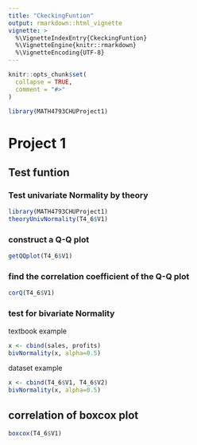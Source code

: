 ```yaml
---
title: "CkeckingFuntion"
output: rmarkdown::html_vignette
vignette: >
  %\VignetteIndexEntry{CkeckingFuntion}
  %\VignetteEngine{knitr::rmarkdown}
  %\VignetteEncoding{UTF-8}
---
```


```r
knitr::opts_chunk$set(
  collapse = TRUE,
  comment = "#>"
)
```

```r
library(MATH4793CHUProject1)
```

# Project 1

## Test funtion
### Test univariate Normality by theory
```r
library(MATH4793CHUProject1)
theoryUnivNormality(T4_6$V1)
```

### construct a Q-Q plot
```r
getQQplot(T4_6$V1)
```

### find the correlation coefficient of the Q-Q plot
```r
corQ(T4_6$V1)
```

### test for bivariate Normality
textbook example
```r
x <- cbind(sales, profits)
bivNormality(x, alpha=0.5)
```

dataset example
```r
x <- cbind(T4_6$V1, T4_6$V2)
bivNormality(x, alpha=0.5)
```




## correlation of boxcox plot
```r
boxcox(T4_6$V1)
```

